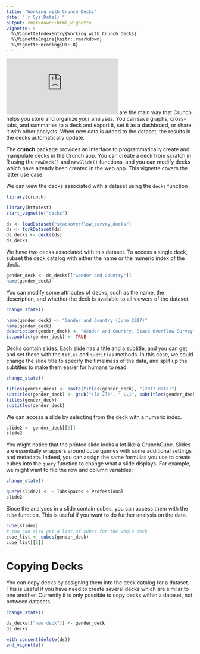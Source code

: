 ```yaml
---
title: "Working with Crunch Decks"
date: "`r Sys.Date()`"
output: rmarkdown::html_vignette
vignette: >
  %\VignetteIndexEntry{Working with Crunch Decks}
  %\VignetteEngine{knitr::rmarkdown}
  %\VignetteEncoding{UTF-8}
---
```


![Decks](https://support.crunch.io/crunch/crunch_saving-analyses.html) are the main way that Crunch helps you store and organize your analyses. You can save graphs, cross-tabs, and summaries to a deck and export it, set it as a dashboard, or share it with other analysts. When new data is added to the dataset, the results in the decks automatically update.

The **crunch** package provides an interface to programmatically create and manipulate decks in the Crunch app. You can create a deck from scratch in R using the `newDeck()` and `newSlide()` functions, and you can modify decks which have already been created in the web app. This vignette covers the latter use case.

We can view the decks associated with a dataset using the `decks` function

```r
library(crunch)
```

```r
library(httptest)
start_vignette("decks")
```

```r
ds <- loadDataset("stackoverflow_survey_decks")
ds <- forkDataset(ds)
ds_decks <- decks(ds)
ds_decks
```
We have two decks associated with this dataset. To access a single deck, subset the deck catalog with either the name or the numeric index of the deck.

```r
gender_deck <- ds_decks[["Gender and Country"]]
name(gender_deck)
```

You can modify some attributes of decks, such as the name, the description, and whether the deck is available to all viewers of the dataset.

```r
change_state()
```

```r
name(gender_deck) <- "Gender and Country (June 2017)"
name(gender_deck)
description(gender_deck) <- "Gender and Country, Stack Overflow Survey as of 2017"
is.public(gender_deck) <- TRUE
```

Decks contain slides. Each slide has a title and a subtitle, and you can get and set these with the `titles` and `subtitles` methods. In this case, we could change the slide title to specify the timeliness of the data, and split up the subtitles to make them easier for humans to read.
```r
change_state()
```
```r
titles(gender_deck) <- paste(titles(gender_deck), "(2017 data)")
subtitles(gender_deck) <- gsub("([A-Z])", " \\1", subtitles(gender_deck))
titles(gender_deck)
subtitles(gender_deck)
```

We can access a slide by selecting from the deck with a numeric index.

```r
slide2 <- gender_deck[[2]]
slide2
```

You might notice that the printed slide looks a lot like a CrunchCube. Slides are essentially wrappers around cube queries with some additional settings and metadata. Indeed, you can assign the same formulas you use to create cubes into the `query` function to change what a slide displays. For example, we might want to flip the row and column variables:

```r
change_state()
```
```r
query(slide2) <- ~ TabsSpaces + Professional
slide2
```

Since the analyses in a slide contain cubes, you can access them with the `cube` function. This is useful if you want to do further analysis on the data.

```r
cube(slide2)
# You can also get a list of cubes for the whole deck
cube_list <- cubes(gender_deck)
cube_list[[2]]
```

# Copying Decks

You can copy decks by assigning them into the deck catalog for a dataset. This is useful if you have need to create several decks which are similar to one another. Currently it is only possible to copy decks within a dataset, not between datasets.

```r
change_state()
```
```r
ds_decks[["new deck"]] <- gender_deck
ds_decks
```
```r
with_consent(delete(ds))
end_vignette()
```
